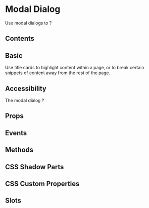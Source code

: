 # Modal Dialog

Use modal dialogs to ?

## Contents

## Basic

Use title cards to highlight content within a page, or to break certain snippets of content away from the rest of the page.


<Basic />

## Accessibility

The modal dialog ?

## Props


<Props />

## Events


<Events />

## Methods


<Methods />

## CSS Shadow Parts


<Parts />

## CSS Custom Properties


<CustomProps />

## Slots


<Slots />

